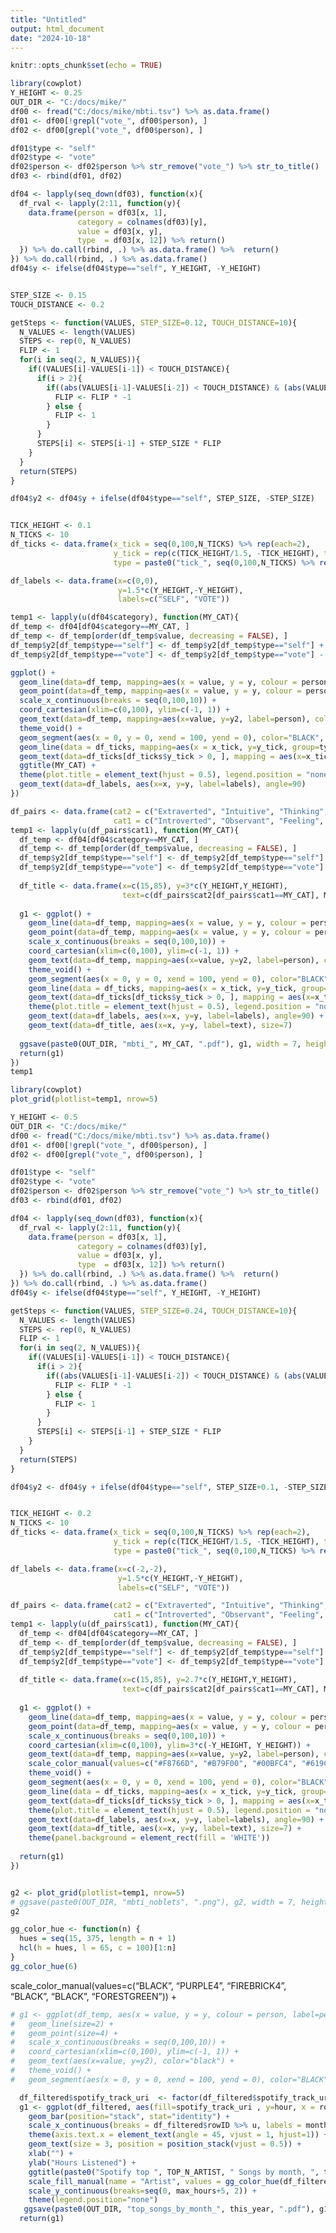 ---
title: "Untitled"
output: html_document
date: "2024-10-18"
---

```{r setup, include=FALSE}
knitr::opts_chunk$set(echo = TRUE)
```


```{r}
library(cowplot)
Y_HEIGHT <- 0.25
OUT_DIR <- "C:/docs/mike/"
df00 <- fread("C:/docs/mike/mbti.tsv") %>% as.data.frame()
df01 <- df00[!grepl("vote_", df00$person), ]
df02 <- df00[grepl("vote_", df00$person), ]

df01$type <- "self"
df02$type <- "vote"
df02$person <- df02$person %>% str_remove("vote_") %>% str_to_title()
df03 <- rbind(df01, df02)

df04 <- lapply(seq_down(df03), function(x){
  df_rval <- lapply(2:11, function(y){
    data.frame(person = df03[x, 1],
               category = colnames(df03)[y],
               value = df03[x, y],
               type  = df03[x, 12]) %>% return()
  }) %>% do.call(rbind, .) %>% as.data.frame() %>%  return()
}) %>% do.call(rbind, .) %>% as.data.frame()
df04$y <- ifelse(df04$type=="self", Y_HEIGHT, -Y_HEIGHT)


STEP_SIZE <- 0.15
TOUCH_DISTANCE <- 0.2

getSteps <- function(VALUES, STEP_SIZE=0.12, TOUCH_DISTANCE=10){
  N_VALUES <- length(VALUES)
  STEPS <- rep(0, N_VALUES)
  FLIP <- 1
  for(i in seq(2, N_VALUES)){
    if((VALUES[i]-VALUES[i-1]) < TOUCH_DISTANCE){
      if(i > 2){
        if((abs(VALUES[i-1]-VALUES[i-2]) < TOUCH_DISTANCE) & (abs(VALUES[i]-VALUES[i-2]) >= TOUCH_DISTANCE)){
          FLIP <- FLIP * -1
        } else {
          FLIP <- 1
        } 
      }
      STEPS[i] <- STEPS[i-1] + STEP_SIZE * FLIP
    }
  }
  return(STEPS)
}

df04$y2 <- df04$y + ifelse(df04$type=="self", STEP_SIZE, -STEP_SIZE)


TICK_HEIGHT <- 0.1
N_TICKS <- 10
df_ticks <- data.frame(x_tick = seq(0,100,N_TICKS) %>% rep(each=2),
                       y_tick = rep(c(TICK_HEIGHT/1.5, -TICK_HEIGHT), times=N_TICKS+1),
                       type = paste0("tick_", seq(0,100,N_TICKS) %>% rep(each=2)))

df_labels <- data.frame(x=c(0,0),
                        y=1.5*c(Y_HEIGHT,-Y_HEIGHT),
                        labels=c("SELF", "VOTE"))

temp1 <- lapply(u(df04$category), function(MY_CAT){
df_temp <- df04[df04$category==MY_CAT, ]
df_temp <- df_temp[order(df_temp$value, decreasing = FALSE), ]
df_temp$y2[df_temp$type=="self"] <- df_temp$y2[df_temp$type=="self"] + getSteps(VALUES=df_temp$value [df_temp$type=="self"])
df_temp$y2[df_temp$type=="vote"] <- df_temp$y2[df_temp$type=="vote"] - getSteps(VALUES=df_temp$value [df_temp$type=="vote"])

ggplot() + 
  geom_line(data=df_temp, mapping=aes(x = value, y = y, colour = person), size=2) + 
  geom_point(data=df_temp, mapping=aes(x = value, y = y, colour = person),size=4) +
  scale_x_continuous(breaks = seq(0,100,10)) + 
  coord_cartesian(xlim=c(0,100), ylim=c(-1, 1)) + 
  geom_text(data=df_temp, mapping=aes(x=value, y=y2, label=person), color="black") +
  theme_void() +
  geom_segment(aes(x = 0, y = 0, xend = 100, yend = 0), color="BLACK", size=3) +
  geom_line(data = df_ticks, mapping=aes(x = x_tick, y=y_tick, group=type), size=2) + 
  geom_text(data=df_ticks[df_ticks$y_tick > 0, ], mapping = aes(x=x_tick, y=y_tick + TICK_HEIGHT/2, label=x_tick)) + 
  ggtitle(MY_CAT) +
  theme(plot.title = element_text(hjust = 0.5), legend.position = "none") +
  geom_text(data=df_labels, aes(x=x, y=y, label=labels), angle=90)  
})

df_pairs <- data.frame(cat2 = c("Extraverted", "Intuitive", "Thinking", "Judging", "Assertive"),
                       cat1 = c("Introverted", "Observant", "Feeling", "Prospecting", "Turbulent"))
temp1 <- lapply(u(df_pairs$cat1), function(MY_CAT){
  df_temp <- df04[df04$category==MY_CAT, ]
  df_temp <- df_temp[order(df_temp$value, decreasing = FALSE), ]
  df_temp$y2[df_temp$type=="self"] <- df_temp$y2[df_temp$type=="self"] + getSteps(VALUES=df_temp$value [df_temp$type=="self"])
  df_temp$y2[df_temp$type=="vote"] <- df_temp$y2[df_temp$type=="vote"] - getSteps(VALUES=df_temp$value [df_temp$type=="vote"])
  
  df_title <- data.frame(x=c(15,85), y=3*c(Y_HEIGHT,Y_HEIGHT),
                         text=c(df_pairs$cat2[df_pairs$cat1==MY_CAT], MY_CAT))
  
  g1 <- ggplot() + 
    geom_line(data=df_temp, mapping=aes(x = value, y = y, colour = person), size=2) + 
    geom_point(data=df_temp, mapping=aes(x = value, y = y, colour = person),size=4) +
    scale_x_continuous(breaks = seq(0,100,10)) + 
    coord_cartesian(xlim=c(0,100), ylim=c(-1, 1)) + 
    geom_text(data=df_temp, mapping=aes(x=value, y=y2, label=person), color="black") +
    theme_void() +
    geom_segment(aes(x = 0, y = 0, xend = 100, yend = 0), color="BLACK", size=3) +
    geom_line(data = df_ticks, mapping=aes(x = x_tick, y=y_tick, group=type), size=1.8) + 
    geom_text(data=df_ticks[df_ticks$y_tick > 0, ], mapping = aes(x=x_tick, y=y_tick + TICK_HEIGHT/2, label=x_tick)) + 
    theme(plot.title = element_text(hjust = 0.5), legend.position = "none") +
    geom_text(data=df_labels, aes(x=x, y=y, label=labels), angle=90) + 
    geom_text(data=df_title, aes(x=x, y=y, label=text), size=7)
  
  ggsave(paste0(OUT_DIR, "mbti_", MY_CAT, ".pdf"), g1, width = 7, height = 5, units = "in", limitsize = FALSE)
  return(g1)
})
temp1

library(cowplot)
plot_grid(plotlist=temp1, nrow=5)
```

```{r}
Y_HEIGHT <- 0.5
OUT_DIR <- "C:/docs/mike/"
df00 <- fread("C:/docs/mike/mbti.tsv") %>% as.data.frame()
df01 <- df00[!grepl("vote_", df00$person), ]
df02 <- df00[grepl("vote_", df00$person), ]

df01$type <- "self"
df02$type <- "vote"
df02$person <- df02$person %>% str_remove("vote_") %>% str_to_title()
df03 <- rbind(df01, df02)

df04 <- lapply(seq_down(df03), function(x){
  df_rval <- lapply(2:11, function(y){
    data.frame(person = df03[x, 1],
               category = colnames(df03)[y],
               value = df03[x, y],
               type  = df03[x, 12]) %>% return()
  }) %>% do.call(rbind, .) %>% as.data.frame() %>%  return()
}) %>% do.call(rbind, .) %>% as.data.frame()
df04$y <- ifelse(df04$type=="self", Y_HEIGHT, -Y_HEIGHT)

getSteps <- function(VALUES, STEP_SIZE=0.24, TOUCH_DISTANCE=10){
  N_VALUES <- length(VALUES)
  STEPS <- rep(0, N_VALUES)
  FLIP <- 1
  for(i in seq(2, N_VALUES)){
    if((VALUES[i]-VALUES[i-1]) < TOUCH_DISTANCE){
      if(i > 2){
        if((abs(VALUES[i-1]-VALUES[i-2]) < TOUCH_DISTANCE) & (abs(VALUES[i]-VALUES[i-2]) >= TOUCH_DISTANCE)){
          FLIP <- FLIP * -1
        } else {
          FLIP <- 1
        } 
      }
      STEPS[i] <- STEPS[i-1] + STEP_SIZE * FLIP
    }
  }
  return(STEPS)
}

df04$y2 <- df04$y + ifelse(df04$type=="self", STEP_SIZE+0.1, -STEP_SIZE-0.1)


TICK_HEIGHT <- 0.2
N_TICKS <- 10
df_ticks <- data.frame(x_tick = seq(0,100,N_TICKS) %>% rep(each=2),
                       y_tick = rep(c(TICK_HEIGHT/1.5, -TICK_HEIGHT), times=N_TICKS+1),
                       type = paste0("tick_", seq(0,100,N_TICKS) %>% rep(each=2)))

df_labels <- data.frame(x=c(-2,-2),
                        y=1.5*c(Y_HEIGHT,-Y_HEIGHT),
                        labels=c("SELF", "VOTE"))

df_pairs <- data.frame(cat2 = c("Extraverted", "Intuitive", "Thinking", "Judging", "Assertive"),
                       cat1 = c("Introverted", "Observant", "Feeling", "Prospecting", "Turbulent"))
temp1 <- lapply(u(df_pairs$cat1), function(MY_CAT){
  df_temp <- df04[df04$category==MY_CAT, ]
  df_temp <- df_temp[order(df_temp$value, decreasing = FALSE), ]
  df_temp$y2[df_temp$type=="self"] <- df_temp$y2[df_temp$type=="self"] + getSteps(VALUES=df_temp$value [df_temp$type=="self"])
  df_temp$y2[df_temp$type=="vote"] <- df_temp$y2[df_temp$type=="vote"] - getSteps(VALUES=df_temp$value [df_temp$type=="vote"])
  
  df_title <- data.frame(x=c(15,85), y=2.7*c(Y_HEIGHT,Y_HEIGHT),
                         text=c(df_pairs$cat2[df_pairs$cat1==MY_CAT], MY_CAT))
  
  g1 <- ggplot() + 
    geom_line(data=df_temp, mapping=aes(x = value, y = y, colour = person), size=2) + 
    geom_point(data=df_temp, mapping=aes(x = value, y = y, colour = person),size=4) +
    scale_x_continuous(breaks = seq(0,100,10)) + 
    coord_cartesian(xlim=c(0,100), ylim=3*c(-Y_HEIGHT, Y_HEIGHT)) + 
    geom_text(data=df_temp, mapping=aes(x=value, y=y2, label=person), color="black") +
    scale_color_manual(values=c("#F8766D", "#B79F00", "#00BFC4", "#619CFF", "#F564E3", "#00BA38")) + 
    theme_void() +
    geom_segment(aes(x = 0, y = 0, xend = 100, yend = 0), color="BLACK", size=3) +
    geom_line(data = df_ticks, mapping=aes(x = x_tick, y=y_tick, group=type), size=1.8) + 
    geom_text(data=df_ticks[df_ticks$y_tick > 0, ], mapping = aes(x=x_tick, y=y_tick + TICK_HEIGHT/1.5, label=x_tick)) + 
    theme(plot.title = element_text(hjust = 0.5), legend.position = "none") +
    geom_text(data=df_labels, aes(x=x, y=y, label=labels), angle=90) + 
    geom_text(data=df_title, aes(x=x, y=y, label=text), size=7) +
    theme(panel.background = element_rect(fill = 'WHITE'))
  
  return(g1)
})


g2 <- plot_grid(plotlist=temp1, nrow=5)
# ggsave(paste0(OUT_DIR, "mbti_noblets", ".png"), g2, width = 7, height = 12, units = "in", limitsize = FALSE, dpi = 600,)
g2
```

```{r}
gg_color_hue <- function(n) {
  hues = seq(15, 375, length = n + 1)
  hcl(h = hues, l = 65, c = 100)[1:n]
}
gg_color_hue(6)
```
scale_color_manual(values=c("BLACK", "PURPLE4", "FIREBRICK4", "BLACK", "BLACK", "FORESTGREEN")) + 



```{r}
# g1 <- ggplot(df_temp, aes(x = value, y = y, colour = person, label=person)) + 
#   geom_line(size=2) + 
#   geom_point(size=4) +
#   scale_x_continuous(breaks = seq(0,100,10)) + 
#   coord_cartesian(xlim=c(0,100), ylim=c(-1, 1)) + 
#   geom_text(aes(x=value, y=y2), color="black") +
#   theme_void() +
#   geom_segment(aes(x = 0, y = 0, xend = 100, yend = 0), color="BLACK", size=3) 

  df_filtered$spotify_track_uri  <- factor(df_filtered$spotify_track_uri , levels=levels(df_filtered$spotify_track_uri ))
  g1 <- ggplot(df_filtered, aes(fill=spotify_track_uri , y=hour, x = rowID, label = label )) + 
    geom_bar(position="stack", stat="identity") +
    scale_x_continuous(breaks = df_filtered$rowID %>% u, labels = month.name[df_filtered$rowID %>% u]) + 
    theme(axis.text.x = element_text(angle = 45, vjust = 1, hjust=1)) + 
    geom_text(size = 3, position = position_stack(vjust = 0.5)) +
    xlab("") + 
    ylab("Hours Listened") + 
    ggtitle(paste0("Spotify top ", TOP_N_ARTIST, " Songs by month, ", this_year)) + 
    scale_fill_manual(name = "Artist", values = gg_color_hue(df_filtered$spotify_track_uri %>% lu) %>% my_rev) + 
    scale_y_continuous(breaks=seq(0, max_hours+5, 2)) +
    theme(legend.position="none")
   ggsave(paste0(OUT_DIR, "top_songs_by_month_", this_year, ".pdf"), g1, width = 14, height = 12, units = "in", limitsize = FALSE)
  return(g1)
```

